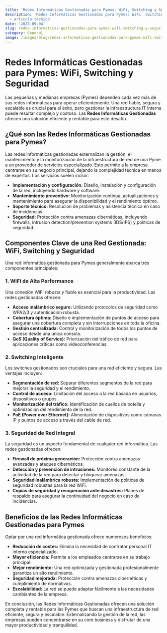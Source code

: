 ```yaml
---
title: 'Redes Informáticas Gestionadas para Pymes: WiFi, Switching y Seguridad'
description: 'Redes Informáticas Gestionadas para Pymes: WiFi, Switching y Seguridad
  — artículo técnico'
date: '2025-09-04'
slug: redes-informaticas-gestionadas-para-pymes-wifi-switching-y-seguridad
category: General
image: /images/blog/redes-informaticas-gestionadas-para-pymes-wifi-switching-y-seguridad/redes-informaticas-gestionadas-para-pymes-wifi-switching-y-seguridad-hero-001.webp
---
```


# Redes Informáticas Gestionadas para Pymes: WiFi, Switching y Seguridad

Las pequeñas y medianas empresas (Pymes) dependen cada vez más de sus redes informáticas para operar eficientemente.  Una red fiable, segura y escalable es crucial para el éxito, pero gestionar la infraestructura IT interna puede resultar complejo y costoso.  Las **Redes Informáticas Gestionadas** ofrecen una solución eficiente y rentable para este desafío.

## ¿Qué son las Redes Informáticas Gestionadas para Pymes?

Las redes informáticas gestionadas externalizan la gestión, el mantenimiento y la monitorización de la infraestructura de red de una Pyme a un proveedor de servicios especializado. Esto permite a la empresa centrarse en su negocio principal, dejando la complejidad técnica en manos de expertos.  Los servicios suelen incluir:

* **Implementación y configuración:** Diseño, instalación y configuración de la red, incluyendo hardware y software.
* **Mantenimiento preventivo:** Monitorización continua, actualizaciones y mantenimiento para asegurar la disponibilidad y el rendimiento óptimo.
* **Soporte técnico:** Resolución de problemas y asistencia técnica en caso de incidencias.
* **Seguridad:** Protección contra amenazas cibernéticas, incluyendo firewalls, intrusion detection/prevention systems (IDS/IPS) y políticas de seguridad.


## Componentes Clave de una Red Gestionada: WiFi, Switching y Seguridad

Una red informática gestionada para Pymes generalmente abarca tres componentes principales:

### 1. WiFi de Alta Performance

Una conexión WiFi robusta y fiable es esencial para la productividad.  Las redes gestionadas ofrecen:

* **Acceso inalámbrico seguro:**  Utilizando protocolos de seguridad como WPA2/3 y autenticación robusta.
* **Cobertura óptima:** Diseño e implementación de puntos de acceso para asegurar una cobertura completa y sin interrupciones en toda la oficina.
* **Gestión centralizada:** Control y monitorización de todos los puntos de acceso desde una única consola.
* **QoS (Quality of Service):** Priorización del tráfico de red para aplicaciones críticas como videoconferencias.


### 2. Switching Inteligente

Los switches gestionados son cruciales para una red eficiente y segura.  Las ventajas incluyen:

* **Segmentación de red:** Separar diferentes segmentos de la red para mejorar la seguridad y el rendimiento.
* **Control de acceso:**  Limitación del acceso a la red basada en usuarios, dispositivos o grupos.
* **Monitorización del tráfico:**  Identificación de cuellos de botella y optimización del rendimiento de la red.
* **PoE (Power over Ethernet):** Alimentación de dispositivos como cámaras IP y puntos de acceso a través del cable de red.


### 3. Seguridad de Red Integral

La seguridad es un aspecto fundamental de cualquier red informática.  Las redes gestionadas ofrecen:

* **Firewall de próxima generación:** Protección contra amenazas avanzadas y ataques cibernéticos.
* **Detección y prevención de intrusiones:** Monitoreo constante de la actividad de la red para detectar y bloquear amenazas.
* **Seguridad inalámbrica robusta:** Implementación de políticas de seguridad robustas para la red WiFi.
* **Copias de seguridad y recuperación ante desastres:**  Planes de respaldo para asegurar la continuidad del negocio en caso de incidencias.


## Beneficios de las Redes Informáticas Gestionadas para Pymes

Optar por una red informática gestionada ofrece numerosos beneficios:

* **Reducción de costes:**  Elimina la necesidad de contratar personal IT interno especializado.
* **Mayor eficiencia:**  Permite a los empleados centrarse en su trabajo principal.
* **Mejor rendimiento:**  Una red optimizada y gestionada profesionalmente garantiza un alto rendimiento.
* **Seguridad mejorada:** Protección contra amenazas cibernéticas y cumplimiento de normativas.
* **Escalabilidad:**  La red se puede adaptar fácilmente a las necesidades cambiantes de la empresa.


En conclusión, las Redes Informáticas Gestionadas ofrecen una solución completa y rentable para las Pymes que buscan una infraestructura de red eficiente, segura y escalable.  Externalizando la gestión de la red, las empresas pueden concentrarse en su core business y disfrutar de una mayor productividad y tranquilidad.
